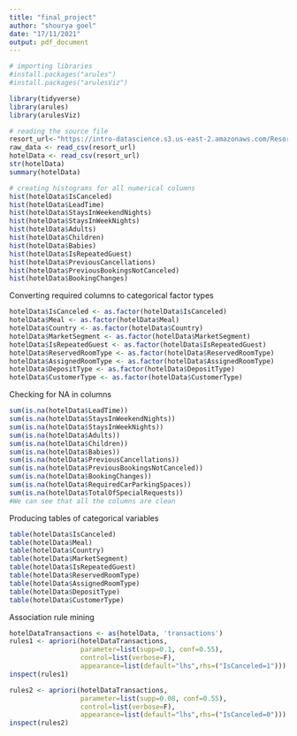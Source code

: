 ```yaml
---
title: "final_project"
author: "shourya goel"
date: "17/11/2021"
output: pdf_document
---
```

```r
# importing libraries
#install.packages("arules")
#install.packages("arulesViz")

library(tidyverse)
library(arules)
library(arulesViz)
```

```r
# reading the source file 
resort_url<-"https://intro-datascience.s3.us-east-2.amazonaws.com/Resort01.csv"
raw_data <- read_csv(resort_url)
hotelData <- read_csv(resort_url)
str(hotelData)
summary(hotelData)
```

```r
# creating histograms for all numerical columns
hist(hotelData$IsCanceled)
hist(hotelData$LeadTime)
hist(hotelData$StaysInWeekendNights)
hist(hotelData$StaysInWeekNights)
hist(hotelData$Adults)
hist(hotelData$Children)
hist(hotelData$Babies)
hist(hotelData$IsRepeatedGuest)
hist(hotelData$PreviousCancellations)
hist(hotelData$PreviousBookingsNotCanceled)
hist(hotelData$BookingChanges)
```

Converting required columns to categorical factor types
```r
hotelData$IsCanceled <- as.factor(hotelData$IsCanceled)
hotelData$Meal <- as.factor(hotelData$Meal)
hotelData$Country <- as.factor(hotelData$Country)
hotelData$MarketSegment <- as.factor(hotelData$MarketSegment)
hotelData$IsRepeatedGuest <- as.factor(hotelData$IsRepeatedGuest)
hotelData$ReservedRoomType <- as.factor(hotelData$ReservedRoomType)
hotelData$AssignedRoomType <- as.factor(hotelData$AssignedRoomType)
hotelData$DepositType <- as.factor(hotelData$DepositType)
hotelData$CustomerType <- as.factor(hotelData$CustomerType)
```
Checking for NA in columns
```r
sum(is.na(hotelData$LeadTime))
sum(is.na(hotelData$StaysInWeekendNights))
sum(is.na(hotelData$StaysInWeekNights))
sum(is.na(hotelData$Adults))
sum(is.na(hotelData$Children))
sum(is.na(hotelData$Babies))
sum(is.na(hotelData$PreviousCancellations))
sum(is.na(hotelData$PreviousBookingsNotCanceled))
sum(is.na(hotelData$BookingChanges))
sum(is.na(hotelData$RequiredCarParkingSpaces))
sum(is.na(hotelData$TotalOfSpecialRequests))
#We can see that all the columns are clean
```
Producing tables of categorical variables

```r
table(hotelData$IsCanceled)
table(hotelData$Meal)
table(hotelData$Country)
table(hotelData$MarketSegment)
table(hotelData$IsRepeatedGuest)
table(hotelData$ReservedRoomType)
table(hotelData$AssignedRoomType)
table(hotelData$DepositType)
table(hotelData$CustomerType)
```

Association rule mining

```r
hotelDataTransactions <- as(hotelData, 'transactions')
rules1 <- apriori(hotelDataTransactions,
                  parameter=list(supp=0.1, conf=0.55),
                  control=list(verbose=F),
                  appearance=list(default="lhs",rhs=("IsCanceled=1")))
inspect(rules1)
```

```r
rules2 <- apriori(hotelDataTransactions,
                  parameter=list(supp=0.08, conf=0.55),
                  control=list(verbose=F),
                  appearance=list(default="lhs",rhs=("IsCanceled=0")))
inspect(rules2)
```


